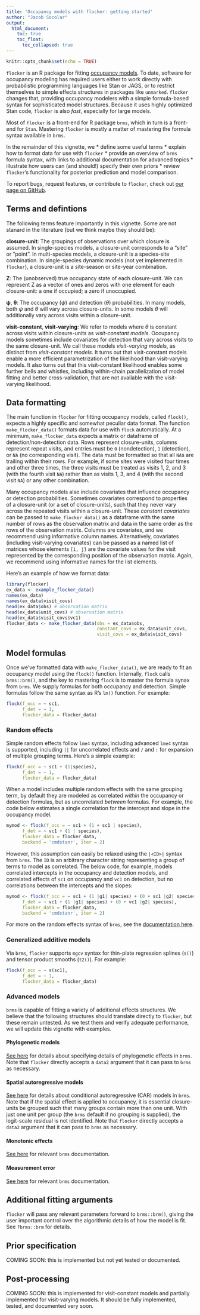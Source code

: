 ```yaml
---
title: 'Occupancy models with flocker: getting started'
author: "Jacob Socolar"
output: 
  html_document:
    toc: true
    toc_float:
      toc_collapsed: true
---
```


```r
knitr::opts_chunk$set(echo = TRUE)
```

`flocker` is an R package for fitting [occupancy models](https://jsocolar.github.io/closureOccupancy/). To date, software for occupancy modeling has required users either to work directly with probabilistic programming languages like Stan or JAGS, or to restrict themselves to simple effects structures in packages like `unmarked`. `flocker` changes that, providing occupancy modelers with a simple formula-based syntax for sophisticated model structures. Because it uses highly optimized Stan code, `flocker` is also *fast*, especially for large models.

Most of `flocker` is a front-end for R package `brms`, which in turn is a front-end for `Stan`. Mastering `flocker` is mostly a matter of mastering the formula syntax available in `brms`. 

In the remainder of this vignette, we 
* define some useful terms 
* explain how to format data for use with `flocker`
* provide an overview of `brms` formula syntax, with links to additional documentation for advanced topics
* illustrate how users can (and should!) specify their own priors 
* review `flocker`'s functionality for posterior prediction and model comparison.

To report bugs, request features, or contribute to `flocker`, check out [our page on GitHub](https://github.com/jsocolar/flocker/).

## Terms and defintions
The following terms feature importantly in this vignette. Some are not stanard in the literature (but we think maybe they should be):

**closure-unit**: The groupings of observations over which closure is assumed. In single-species models, a closure-unit corresponds to a "site" or "point". In multi-species models, a closure-unit is a species-site combination. In single-species dynamic models (not yet implemented in `flocker`), a closure-unit is a site-season or site-year combination.

**Z**: The (unobserved) true occupancy state of each closure-unit. We can represent Z as a vector of ones and zeros with one element for each closure-unit: a one if occupied; a zero if unoccupied.

$\boldsymbol{\psi}$, $\boldsymbol{\theta}$: The occupancy ($\psi$) and detection ($\theta$) probabilities. In many models, both $\psi$ and $\theta$ will vary across closure-units. In some models $\theta$ will additionally vary across visits within a closure-unit.

**visit-constant**, **visit-varying**: We refer to models where $\theta$ is constant across visits within closure-units as *visit-constant models*. Occupancy models sometimes include covariates for detection that vary across visits to the same closure-unit. We call these models *visit-varying models*, as distinct from *visit-constant models*. It turns out that visit-constant models enable a more efficient parametrization of the likelihood than visit-varying models. It also turns out that this visit-constant likelihood enables some further bells and whistles, including within-chain parallelization of model fitting and better cross-validation, that are not available with the visit-varying likelihood.

## Data formatting
The main function in `flocker` for fitting occupancy models, called `flock()`, expects a highly specific and somewhat peculiar data format. The function `make_flocker_data()` formats data for use with `flock` automatically. At a minimum, `make_flocker_data` expects a matrix or dataframe of detection/non-detection data. Rows represent closure-units, columns represent repeat visits, and entries must be `0` (nondetection), `1` (detection), or `NA` (no corresponding visit). The data must be formatted so that all `NA`s are trailing within their rows. For example, if some sites were visited four times and other three times, the three visits must be treated as visits 1, 2, and 3 (with the fourth visit `NA`) rather than as visits 1, 3, and 4 (with the second visit `NA`) or any other combination.

Many occupancy models also include covariates that influence occupancy or detection probabilities. Sometimes covariates correspond to properties of a closure-unit (or a set of closure-units), such that they never vary across the repeated visits within a closure-unit. These *constant covariates* can be passed to `make_flocker_data()` as a dataframe with the same number of rows as the observation matrix and data in the same order as the rows of the observation matrix. Columns are covariates, and we recommend using informative column names. Alternatively, covariates (including visit-varying covariates) can be passed as a named list of matrices whose elements `[i, j]` are the covariate values for the visit represented by the corresponding position of the observation matrix. Again, we recommend using informative names for the list elements.

Here's an example of how we format data:
```r
library(flocker)
ex_data <- example_flocker_data()
names(ex_data)
names(ex_data$visit_covs)
head(ex_data$obs) # observation matrix
head(ex_data$unit_covs) # observation matrix
head(ex_data$visit_covs$vc1)
flocker_data <- make_flocker_data(obs = ex_data$obs, 
                                  constant_covs = ex_data$unit_covs, 
                                  visit_covs = ex_data$visit_covs)
```

## Model formulas
Once we've formatted data with `make_flocker_data()`, we are ready to fit an occupancy model using the `flock()` function. Internally, `flock` calls `brms::brm()`, and the key to mastering `flock` is to master the formula synax from `brms`. We supply formulas for both occupancy and detection. Simple formulas follow the same syntax as R's `lm()` function. For example: 
```r
flock(f_occ = ~ sc1, 
      f_det = ~ 1, 
      flocker_data = flocker_data)
```

### Random effects
Simple random effects follow `lme4` syntax, including advanced `lme4` syntax is supported, including `||` for uncorrelated effects and `/` and `:` for expansion of multiple grouping terms. Here's a simple example:
```r
flock(f_occ = ~ sc1 + (1|species), 
      f_det = ~ 1, 
      flocker_data = flocker_data)
```
When a model includes multiple random effects with the same grouping term, by default they are modeled as correlated *within* the occupancy or detection formulas, but as uncorrelated *between* formulas. For example, the code below estimates a single correlation for the intercept and slope in the occupancy model.
```r
mymod <- flock(f_occ = ~ sc1 + (1 + sc1 | species), 
      f_det = ~ vc1 + (1 | species), 
      flocker_data = flocker_data,
      backend = 'cmdstanr', iter = 2)
```
However, this assumption can easily be relaxed using the `|<ID>|` syntax from `brms`. The `ID` is an arbitrary character string representing a group of terms to model as correlated. The below code, for example, models correlated intercepts in the occupancy and detection models, and correlated effects of `sc1` on occupancy and `vc1` on detection, but no correlations between the intercepts and the slopes:
```r
mymod <- flock(f_occ = ~ sc1 + (1 |g1| species) + (0 + sc1 |g2| species), 
      f_det = ~ vc1 + (1 |g1| species) + (0 + vc1 |g2| species), 
      flocker_data = flocker_data,
      backend = 'cmdstanr', iter = 2)
```
For more on the random effects syntax of `brms`, see the [documentation here](https://cran.r-project.org/web/packages/brms/vignettes/brms_multilevel.pdf).

### Generalized additive models
Via `brms`, `flocker` supports `mgcv` syntax for thin-plate regression splines (`s()`) and tensor product smooths (`t2()`). For example:
```r
flock(f_occ = ~ s(sc1), 
      f_det = ~ 1, 
      flocker_data = flocker_data)
```

### Advanced models
`brms` is capable of fitting a variety of additional effects structures. We believe that the following structures should translate directly to `flocker`, but these remain untested. As we test them and verify adequate performance, we will update this vignette with examples.

#### Phylogenetic models
[See here](https://paul-buerkner.github.io/brms/articles/brms_phylogenetics.html) for details about specifying details of phylogenetic effects in `brms`. Note that `flocker` directly accepts a `data2` argument that it can pass to `brms` as necessary.

#### Spatial autoregressive models
[See here](https://paul-buerkner.github.io/brms/reference/car.html) for details about conditional autoregressive (CAR) models in `brms`. Note that if the spatial effect is applied to occupancy, it is essential closure-units be grouped such that many groups contain more than one unit. With just one unit per group (the `brms` default if no grouping is supplied), the logit-scale residual is not identified. Note that `flocker` directly accepts a `data2` argument that it can pass to `brms` as necessary.

#### Monotonic effects
[See here](https://paul-buerkner.github.io/brms/articles/brms_monotonic.html) for relevant `brms` documentation.

#### Measurement error
[See here](http://paul-buerkner.github.io/brms/reference/me.html) for relevant `brms` documentation.

## Additional fitting arguments
`flocker` will pass any relevant parameters forward to `brms::brm()`, giving the user important control over the algorithmic details of how the model is fit. See `?brms::brm` for details.

## Prior specification
COMING SOON: this is implemented but not yet tested or documented.

## Post-processing
COMING SOON: this is implemented for visit-constant models and partially implemented for visit-varying models.  It should be fully implemented, tested, and documented very soon.
